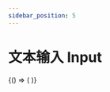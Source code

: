 ```yaml
---
sidebar_position: 5
---
```



# 文本输入 Input


<BrowserOnly>
  {() => (<ThemeProvider>
    <Grid xGap={16} cols={2} style={{
      alignItems: 'flex-start'
    }}>
      <Grid yGap={16} cols={1}>
        <CodeBlock title="基础"
                   code={String(BasicCode)}>
          <Basic />
        </CodeBlock>
        <CodeBlock title="圆角"
                   code={String(RoundedCode)}>
          <Rounded />
        </CodeBlock>
        <CodeBlock title="禁用"
                   code={String(DisabledCode)}>
          <Disabled />
        </CodeBlock>
        <CodeBlock title="可清除"
                   code={String(ClearableCode)}>
          <Clearable />
        </CodeBlock>
        <CodeBlock title="只允许输入特定值"
                   code={String(SpecificValueCode)}>
          <SpecificValue />
        </CodeBlock>
      </Grid>
      <Grid yGap={16} cols={1}>
        <CodeBlock title="尺寸"
                   code={String(SizeCode)}>
          <Size />
        </CodeBlock>
        <CodeBlock title="密码"
                   code={String(PasswordCode)}>
          <Password />
        </CodeBlock>
        <CodeBlock title="前缀&后缀"
                   code={String(PrefixSuffixCode)}>
          <PrefixSuffix />
        </CodeBlock>
        <CodeBlock title="字素计数"
                   code={String(CountCode)}>
          <Count />
        </CodeBlock>
      </Grid>
    </Grid>
  </ThemeProvider>)}
</BrowserOnly>